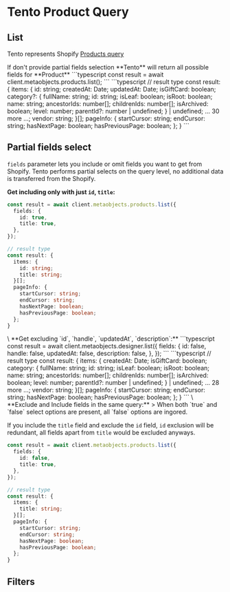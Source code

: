 
# Tento Product Query

## List
Tento represents Shopify [Products query](https://shopify.dev/docs/api/admin-graphql/2024-10/queries/products)

<Callout type="info">
If don't provide partial fields selection **Tento** will return all possible fields for **Product**
</Callout>
<CodeTab>
```typescript
const result = await client.metaobjects.products.list();
```
```typescript
// result type
const result: {
  items: {
    id: string;
    createdAt: Date;
    updatedAt: Date;
    isGiftCard: boolean;
    category?: {
      fullName: string;
      id: string;
      isLeaf: boolean;
      isRoot: boolean;
      name: string;
      ancestorIds: number[];
      childrenIds: number[];
      isArchived: boolean;
      level: number;
      parentId?: number | undefined;
    } | undefined;
    ... 30 more ...;
    vendor: string;
    }[];
  pageInfo: {
    startCursor: string;
    endCursor: string;
    hasNextPage: boolean;
    hasPreviousPage: boolean;
  };
}
```
</CodeTab>

## Partial fields select
`fields` parameter lets you include or omit fields you want to get from Shopify.
<Callout type="info">
Tento performs partial selects on the query level, no additional data is transferred from the Shopify.
</Callout>

**Get including only with just `id`, `title`:**
<CodeTab>
```typescript
const result = await client.metaobjects.products.list({
  fields: {
    id: true,
    title: true,
  },
});
```
```typescript
// result type
const result: {
  items: {
    id: string;
    title: string;
  }[];
  pageInfo: {
    startCursor: string;
    endCursor: string;
    hasNextPage: boolean;
    hasPreviousPage: boolean;
  };
}
```
</CodeTab>
\
**Get excluding `id`, `handle`, `updatedAt`, `description`:**
<CodeTab>
```typescript
const result = await client.metaobjects.designer.list({
  fields: {
    id: false,
    handle: false,
    updatedAt: false,
    description: false,
  },
});
```
```typescript
// result type
const result: {
  items: {
    createdAt: Date;
    isGiftCard: boolean;
    category: {
      fullName: string;
      id: string;
      isLeaf: boolean;
      isRoot: boolean;
      name: string;
      ancestorIds: number[];
      childrenIds: number[];
      isArchived: boolean;
      level: number;
      parentId?: number | undefined;
    } | undefined;
    ... 28 more ...;
    vendor: string;
  }[];
  pageInfo: {
    startCursor: string;
    endCursor: string;
    hasNextPage: boolean;
    hasPreviousPage: boolean;
  };
}
```
</CodeTab>
\
**Exclude and Include fields in the same query:**
> When both `true` and `false` select options are present, all `false` options are ingored.

If you include the `title` field and exclude the `id` field, `id` exclusion will be redundant, all fields apart from `title` would be excluded anyways.
<CodeTab>
```typescript
const result = await client.metaobjects.products.list({
  fields: {
    id: false,
    title: true,
  },
});
```
```typescript
// result type
const result: {
  items: {
    title: string;
  }[];
  pageInfo: {
    startCursor: string;
    endCursor: string;
    hasNextPage: boolean;
    hasPreviousPage: boolean;
  };
}
```
</CodeTab>

## Filters